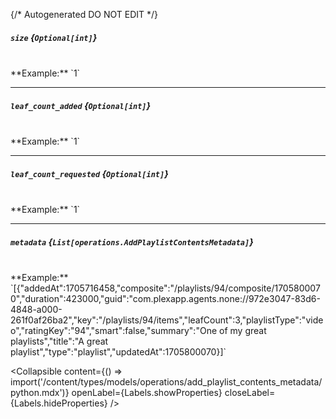 {/* Autogenerated DO NOT EDIT  */}

##### `size` *{`Optional[int]`}*
<br/>
**Example:** `1`

---
##### `leaf_count_added` *{`Optional[int]`}*
<br/>
**Example:** `1`

---
##### `leaf_count_requested` *{`Optional[int]`}*
<br/>
**Example:** `1`

---
##### `metadata` *{`List[operations.AddPlaylistContentsMetadata]`}*
<br/>
**Example:** `[{"addedAt":1705716458,"composite":"/playlists/94/composite/1705800070","duration":423000,"guid":"com.plexapp.agents.none://972e3047-83d6-4848-a000-261f0af26ba2","key":"/playlists/94/items","leafCount":3,"playlistType":"video","ratingKey":"94","smart":false,"summary":"One of my great playlists","title":"A great playlist","type":"playlist","updatedAt":1705800070}]`

<Collapsible content={() => import('/content/types/models/operations/add_playlist_contents_metadata/python.mdx')} openLabel={Labels.showProperties} closeLabel={Labels.hideProperties} />



